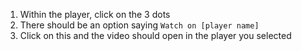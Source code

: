 1. Within the player, click on the 3 dots
2. There should be an option saying `Watch on [player name]`
3. Click on this and the video should open in the player you selected